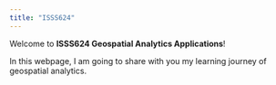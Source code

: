 ```yaml
---
title: "ISSS624"
---
```


Welcome to **ISSS624 Geospatial Analytics Applications**!

In this webpage, I am going to share with you my learning journey of geospatial analytics.
